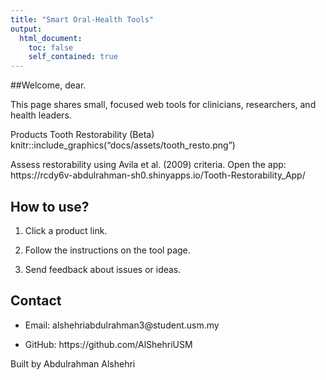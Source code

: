 ```yaml
---
title: "Smart Oral-Health Tools"
output:
  html_document:
    toc: false
    self_contained: true
---
```


##Welcome, dear.

This page shares small, focused web tools for clinicians, researchers, and health leaders.

Products
Tooth Restorability (Beta)
knitr::include_graphics("docs/assets/tooth_resto.png")

Assess restorability using Avila et al. (2009) criteria.
Open the app: https://rcdy6v-abdulrahman-sh0.shinyapps.io/Tooth-Restorability_App/


## How to use?

1. Click a product link.

2. Follow the instructions on the tool page.

3. Send feedback about issues or ideas.


## Contact

- Email: alshehriabdulrahman3@student.usm.my

- GitHub: https://github.com/AlShehriUSM




Built by Abdulrahman Alshehri